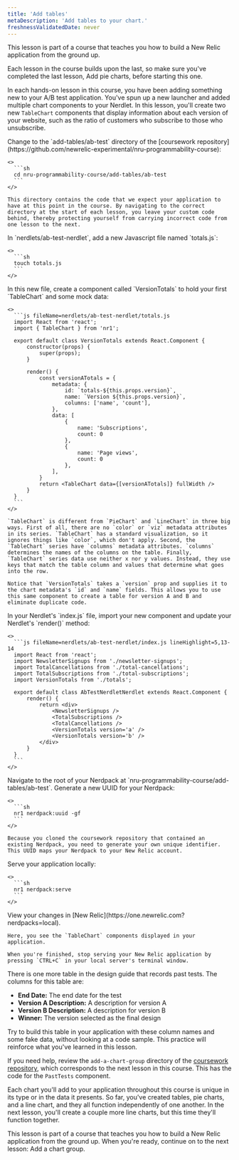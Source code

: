 ```yaml
---
title: 'Add tables'
metaDescription: 'Add tables to your chart.'
freshnessValidatedDate: never
---
```


<Callout variant="tip">
  This lesson is part of a course that teaches you how to build a New Relic application from the ground up.

  Each lesson in the course builds upon the last, so make sure you've completed the last lesson, Add pie charts, before starting this one.
</Callout>

In each hands-on lesson in this course, you have been adding something new to your A/B test application. You've spun up a new launcher and added multiple chart components to your Nerdlet. In this lesson, you'll create two new `TableChart` components that display information about each version of your website, such as the ratio of customers who subscribe to those who unsubscribe.

<Steps>
  <Step>
    Change to the `add-tables/ab-test` directory of the [coursework repository](https://github.com/newrelic-experimental/nru-programmability-course):

    <>
      ```sh
      cd nru-programmability-course/add-tables/ab-test
      ```
    </>

    This directory contains the code that we expect your application to have at this point in the course. By navigating to the correct directory at the start of each lesson, you leave your custom code behind, thereby protecting yourself from carrying incorrect code from one lesson to the next.
  </Step>

  <Step>
    In `nerdlets/ab-test-nerdlet`, add a new Javascript file named `totals.js`:

    <>
      ```sh
      touch totals.js
      ```
    </>
  </Step>

  <Step>
    In this new file, create a component called `VersionTotals` to hold your first `TableChart` and some mock data:

    <>
      ```js fileName=nerdlets/ab-test-nerdlet/totals.js
      import React from 'react';
      import { TableChart } from 'nr1';

      export default class VersionTotals extends React.Component {
          constructor(props) {
              super(props);
          }

          render() {
              const versionATotals = {
                  metadata: {
                      id: `totals-${this.props.version}`,
                      name: `Version ${this.props.version}`,
                      columns: ['name', 'count'],
                  },
                  data: [
                      {
                          name: 'Subscriptions',
                          count: 0
                      },
                      {
                          name: 'Page views',
                          count: 0
                      },
                  ],
              }
              return <TableChart data={[versionATotals]} fullWidth />
          }
      }
      ```
    </>

    `TableChart` is different from `PieChart` and `LineChart` in three big ways. First of all, there are no `color` or `viz` metadata attributes in its series. `TableChart` has a standard visualization, so it ignores things like `color`, which don't apply. Second, the `TableChart` series have `columns` metadata attributes. `columns` determines the names of the columns on the table. Finally, `TableChart` series data use neither x nor y values. Instead, they use keys that match the table column and values that determine what goes into the row.

    Notice that `VersionTotals` takes a `version` prop and supplies it to the chart metadata's `id` and `name` fields. This allows you to use this same component to create a table for version A and B and eliminate duplicate code.
  </Step>

  <Step>
    In your Nerdlet's `index.js` file, import your new component and update your Nerdlet's `render()` method:

    <>
      ```js fileName=nerdlets/ab-test-nerdlet/index.js lineHighlight=5,13-14
      import React from 'react';
      import NewsletterSignups from './newsletter-signups';
      import TotalCancellations from './total-cancellations';
      import TotalSubscriptions from './total-subscriptions';
      import VersionTotals from './totals';

      export default class AbTestNerdletNerdlet extends React.Component {
          render() {
              return <div>
                  <NewsletterSignups />
                  <TotalSubscriptions />
                  <TotalCancellations />
                  <VersionTotals version='a' />
                  <VersionTotals version='b' />
              </div>
          }
      }
      ```
    </>
  </Step>

  <Step>
    Navigate to the root of your Nerdpack at `nru-programmability-course/add-tables/ab-test`.
  </Step>

  <Step>
    Generate a new UUID for your Nerdpack:

    <>
      ```sh
      nr1 nerdpack:uuid -gf
      ```
    </>

    Because you cloned the coursework repository that contained an existing Nerdpack, you need to generate your own unique identifier. This UUID maps your Nerdpack to your New Relic account.
  </Step>

  <Step>
    Serve your application locally:

    <>
      ```sh
      nr1 nerdpack:serve
      ```
    </>
  </Step>

  <Step>
    View your changes in [New Relic](https://one.newrelic.com?nerdpacks=local).

    Here, you see the `TableChart` components displayed in your application.

    When you're finished, stop serving your New Relic application by pressing `CTRL+C` in your local server's terminal window.
  </Step>
</Steps>

<Callout variant="tip">
  There is one more table in the design guide that records past tests. The columns for this table are:

  * **End Date:** The end date for the test
  * **Version A Description:** A description for version A
  * **Version B Description:** A description for version B
  * **Winner:** The version selected as the final design

  Try to build this table in your application with these column names and some fake data, without looking at a code sample. This practice will reinforce what you've learned in this lesson.

  If you need help, review the `add-a-chart-group` directory of the [coursework repository](https://github.com/newrelic-experimental/nru-programmability-course), which corresponds to the next lesson in this course. This has the code for the `PastTests` component.
</Callout>

Each chart you'll add to your application throughout this course is unique in its type or in the data it presents. So far, you've created tables, pie charts, and a line chart, and they all function independently of one another. In the next lesson, you'll create a couple more line charts, but this time they'll function together.

<Callout variant="tip">
  This lesson is part of a course that teaches you how to build a New Relic application from the ground up. When you're ready, continue on to the next lesson: Add a chart group.
</Callout>
